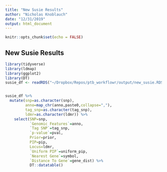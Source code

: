 ```yaml
---
title: "New Susie Results"
author: "Nicholas Knoblauch"
date: "12/31/2019"
output: html_document
---
```


```r
knitr::opts_chunk$set(echo = FALSE)
```

## New Susie Results
```r
library(tidyverse)
library(ldmap)
library(ggplot2)
library(DT)
susie_df <- readRDS("~/Dropbox/Repos/ptb_workflowr/output/new_susie.RDS") 


susie_df %>% 
  mutate(snp=as.character(snp),
         anno=map_chr(anno,paste0,collapse=","),
         tag_snp=as.character(tag_snp),
         ldmr=as.character(ldmr)) %>% 
    select(SNP=snp,
           `Genomic Features`=anno,
           `Tag SNP`=tag_snp,
           `p-value`=pval,
           Prior=prior,
           PIP=pip,
           Locus=ldmr,
           `Uniform PIP`=uniform_pip,
           `Nearest Gene`=symbol,
           `Distance To Gene`=gene_dist) %>% 
           DT::datatable()
```


